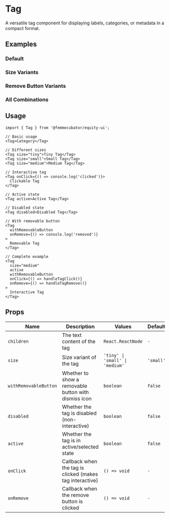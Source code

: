 
<Meta of={TagStories} />

# Tag

A versatile tag component for displaying labels, categories, or metadata in a compact format.

## Examples

### Default

<Canvas of={TagStories.Default} />

### Size Variants

<Canvas of={TagStories.SizeVariants} />

### Remove Button Variants

<Canvas of={TagStories.RemoveButtonVariants} />

### All Combinations

<Canvas of={TagStories.AllCombinations} />

## Usage

```tsx
import { Tag } from '@femmecubator/equity-ui';

// Basic usage
<Tag>Category</Tag>

// Different sizes
<Tag size="tiny">Tiny Tag</Tag>
<Tag size="small">Small Tag</Tag>
<Tag size="medium">Medium Tag</Tag>

// Interactive tag
<Tag onClick={() => console.log('clicked')}>
  Clickable Tag
</Tag>

// Active state
<Tag active>Active Tag</Tag>

// Disabled state
<Tag disabled>Disabled Tag</Tag>

// With removable button
<Tag
  withRemovableButton
  onRemove={() => console.log('removed')}
>
  Removable Tag
</Tag>

// Complete example
<Tag
  size="medium"
  active
  withRemovableButton
  onClick={() => handleTagClick()}
  onRemove={() => handleTagRemove()}
>
  Interactive Tag
</Tag>
```

## Props

<table>
  <thead>
    <tr>
      <th style={{ textAlign: 'left' }}>Name</th>
      <th style={{ textAlign: 'left' }}>Description</th>
      <th style={{ textAlign: 'left' }}>Values</th>
      <th style={{ textAlign: 'left' }}>Default</th>
    </tr>
  </thead>
  <tbody>
    <tr>
      <td>
        <code>children</code>
      </td>
      <td>The text content of the tag</td>
      <td>
        <code>React.ReactNode</code>
      </td>
      <td>
        <code>-</code>
      </td>
    </tr>
    <tr>
      <td>
        <code>size</code>
      </td>
      <td>Size variant of the tag</td>
      <td>
        <code>'tiny' | 'small' | 'medium'</code>
      </td>
      <td>
        <code>'small'</code>
      </td>
    </tr>
    <tr>
      <td>
        <code>withRemovableButton</code>
      </td>
      <td>Whether to show a removable button with dismiss icon</td>
      <td>
        <code>boolean</code>
      </td>
      <td>
        <code>false</code>
      </td>
    </tr>
    <tr>
      <td>
        <code>disabled</code>
      </td>
      <td>Whether the tag is disabled (non-interactive)</td>
      <td>
        <code>boolean</code>
      </td>
      <td>
        <code>false</code>
      </td>
    </tr>
    <tr>
      <td>
        <code>active</code>
      </td>
      <td>Whether the tag is in active/selected state</td>
      <td>
        <code>boolean</code>
      </td>
      <td>
        <code>false</code>
      </td>
    </tr>
    <tr>
      <td>
        <code>onClick</code>
      </td>
      <td>Callback when the tag is clicked (makes tag interactive)</td>
      <td>
        <code>() => void</code>
      </td>
      <td>
        <code>-</code>
      </td>
    </tr>
    <tr>
      <td>
        <code>onRemove</code>
      </td>
      <td>Callback when the remove button is clicked</td>
      <td>
        <code>() => void</code>
      </td>
      <td>
        <code>-</code>
      </td>
    </tr>
  </tbody>
</table>
